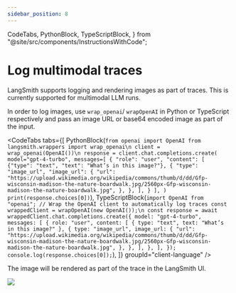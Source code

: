 ```yaml
---
sidebar_position: 8
---
```


  CodeTabs,
  PythonBlock,
  TypeScriptBlock,
} from "@site/src/components/InstructionsWithCode";

# Log multimodal traces

LangSmith supports logging and rendering images as part of traces. This is currently supported for multimodal LLM runs.

In order to log images, use `wrap_openai`/ `wrapOpenAI` in Python or TypeScript respectively and pass an image URL or base64 encoded image as part of the input.

<CodeTabs
  tabs={[
    PythonBlock(`from openai import OpenAI
from langsmith.wrappers import wrap_openai\n
client = wrap_openai(OpenAI())\n
response = client.chat.completions.create(
  model="gpt-4-turbo",
  messages=[
    {
      "role": "user",
      "content": [
        {"type": "text", "text": "What’s in this image?"},
        {
          "type": "image_url",
          "image_url": {
            "url": "https://upload.wikimedia.org/wikipedia/commons/thumb/d/dd/Gfp-wisconsin-madison-the-nature-boardwalk.jpg/2560px-Gfp-wisconsin-madison-the-nature-boardwalk.jpg",
          },
        },
      ],
    }
  ],
)
print(response.choices[0])`),
    TypeScriptBlock(`import OpenAI from "openai";
// Wrap the OpenAI client to automatically log traces
const wrappedClient = wrapOpenAI(new OpenAI());\n
const response = await wrappedClient.chat.completions.create({
    model: "gpt-4-turbo",
    messages: [
      {
        role: "user",
        content: [
          { type: "text", text: "What’s in this image?" },
          {
            type: "image_url",
            image_url: {
              "url": "https://upload.wikimedia.org/wikipedia/commons/thumb/d/dd/Gfp-wisconsin-madison-the-nature-boardwalk.jpg/2560px-Gfp-wisconsin-madison-the-nature-boardwalk.jpg",
            },
          },
        ],
      },
    ],
});
console.log(response.choices[0]);`),
  ]}
  groupId="client-language"
/>

The image will be rendered as part of the trace in the LangSmith UI.

![](./static/multimodal.png)
